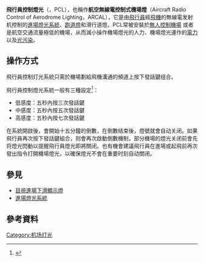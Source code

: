 '''飛行員控制燈光'''（{{lang-en|Pilot Control Lighting}}，PCL），也稱作'''航空無線電控制式機場燈'''（Aircraft Radio Control of Aerodrome Lighting，ARCAL），它是由[[飛行員|飛行員]]經[[飛機|飛機]]的無線電发射机控制的[[進場燈光系統|進場燈光系統]]、[[跑道燈|跑道燈]]和滑行道燈。PCL常被安裝於[[無人控制機場|無人控制機場]]<!--non-towered airport|non-towered-->或者是航空交通流量極低的機場，从而減小操作機場燈光的人力、機場燈光運作的[[電力|電力]]以及[[光污染|光污染]]。

==操作方式==
飛行員控制灯光系統只需於機場劃給飛機溝通的頻道上按下發話鍵组合。

飛行員控制燈光系統一般有三種設定<ref>{{cite web
  | title = FAA Aeronautical Information Manual
  | url = http://www.faa.gov/airports_airtraffic/air_traffic/publications/atpubs/aim/Chap2/aim0201.html
  | publisher = Federal Aviation Administration
  | accessdate = 2009-02-11
  | archive-date = 2009-06-27
  | archive-url = https://web.archive.org/web/20090627163537/http://www.faa.gov/airports_airtraffic/air_traffic/publications/atpubs/AIM/Chap2/aim0201.html
  | dead-url = no
  }}</ref>：
*低感度：五秒內按三次發話鍵
*中感度：五秒內按五次發話鍵
*高感度：五秒內按七次發話鍵

在系統開啟後，會開始十五分鐘的倒數，在倒數结束後，燈號就會自动关闭。如果飛行員再次按下發話鍵組合，则會再次啟動倒數機制，部分機場的燈光关闭前會先将燈光閃動以提醒飛行員燈光即將關闭。也有機會建議飛行員在進場或起飛前再次發出指令打開機場燈光，以確保燈光不會在重要时刻自动關闭。

==參見==
* [[目視進場下滑顯示燈|目視進場下滑顯示燈]]
* [[進場燈光系統|進場燈光系統]]

== 參考資料 ==
{{reflist}}
{{airport-stub}}

[[Category:机场灯光|Category:机场灯光]]